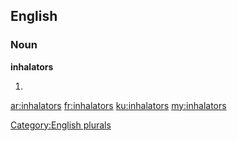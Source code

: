 ==English==

===Noun===
'''inhalators'''

# {{plural of|inhalator}}

[[Category:English plurals]]

[[ar:inhalators]]
[[fr:inhalators]]
[[ku:inhalators]]
[[my:inhalators]]